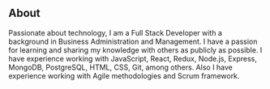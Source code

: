 ## About

Passionate about technology,
I am a Full Stack Developer with a background in Business Administration and Management.
I have a passion for learning and sharing my knowledge with others as publicly as possible.
I have experience working with JavaScript, React, Redux, Node.js, Express, MongoDB, PostgreSQL, HTML, CSS, Git, among others.
Also I have experience working with Agile methodologies and Scrum framework.